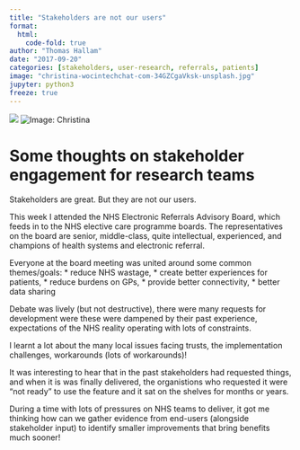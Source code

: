 ```yaml
---
title: "Stakeholders are not our users"
format:
  html:
    code-fold: true
author: "Thomas Hallam"
date: "2017-09-20"
categories: [stakeholders, user-research, referrals, patients]
image: "christina-wocintechchat-com-34GZCgaVksk-unsplash.jpg"
jupyter: python3
freeze: true
---
```


![](stephen-dawson-qwtCeJ5cLYs-unsplash.jpg)
  ![Image: [Christina](https://unsplash.com/photos/34GZCgaVksk){.external target="_blank"}](christina-wocintechchat-com-34GZCgaVksk-unsplash.jpg)


# Some thoughts on stakeholder engagement for research teams

Stakeholders are great. But they are not our users.

This week I attended the NHS Electronic Referrals Advisory Board, which feeds in to the NHS elective care programme boards. The representatives on the board are senior, middle-class, quite intellectual, experienced, and champions of health systems and electronic referral.

Everyone at the board meeting was united around some common themes/goals: 
* reduce NHS wastage, 
* create better experiences for patients, 
* reduce burdens on GPs, 
* provide better connectivity, 
* better data sharing

Debate was lively (but not destructive), there were many requests for development were these were dampened by their past experience, expectations of the NHS reality operating with lots of constraints.

I learnt a lot about the many local issues facing trusts, the implementation challenges, workarounds (lots of workarounds)!

It was interesting to hear that in the past stakeholders had requested things, and when it is was finally delivered, the organistions who requested it were "not ready" to use the feature and it sat on the shelves for months or years. 

During a time with lots of pressures on NHS teams to deliver, it got me thinking how can we gather evidence from end-users (alongside stakeholder input) to identify smaller improvements that bring benefits much sooner!